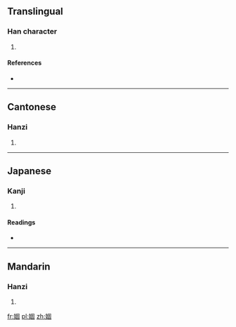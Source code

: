 ==Translingual==

===Han character===
{{Han char|rn=38|rad=女|as=08|sn=11|four=4640<sub>0</sub>|canj=女田十口 (VWJR)|ids=⿰[[女]][[固]]}}

# {{defn|Han|sort=女08}}

====References====
* {{Han ref|kx=0265.060|dkj=06424|dj=0532.040|hdz=21058.070|uh=5A5F|ud=23135|bh=D4D7|bd=54487}}

----

==Cantonese==

===Hanzi===
{{yue-hanzi|jyut=|y=wu6}}

# {{defn|lang=yue|sort=女08}}

----

==Japanese==

===Kanji===
{{ja-kanji|grade=|rs=女08}}

# {{defn|lang=ja|sort=女08}}

====Readings====
* {{ja-readings|on=[[こ]] (ko), [[ご]] (go)|kun=[[こいしたう]] (koishitau), [[おしむ]] (oshimu), [[よい]] (yoi)}}

----

==Mandarin==

===Hanzi===
{{cmn-hanzi|pin=[[hù]] ([[hu4]])|wg=hu<sup>4</sup>}}

# {{defn|lang=cmn|sort=女08}}

[[fr:婟]]
[[pl:婟]]
[[zh:婟]]